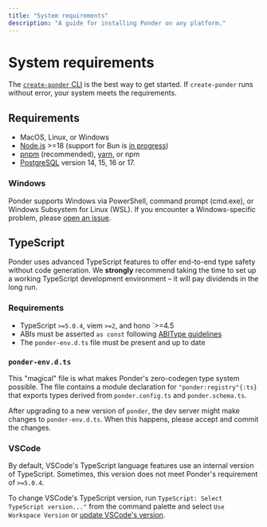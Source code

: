 ```yaml
---
title: "System requirements"
description: "A guide for installing Ponder on any platform."
---
```



# System requirements

The [`create-ponder` CLI](/docs/getting-started/new-project) is the best way to get started. If `create-ponder` runs without error, your system meets the requirements.

## Requirements

- MacOS, Linux, or Windows
- [Node.js](https://nodejs.org/en) >=18 (support for Bun is [in progress](https://github.com/ponder-sh/ponder/issues/442))
- [pnpm](https://pnpm.io/installation) (recommended), [yarn](https://yarnpkg.com/getting-started/install), or npm
- [PostgreSQL](https://www.postgresql.org/download/) version 14, 15, 16 or 17.

### Windows

Ponder supports Windows via PowerShell, command prompt (cmd.exe), or Windows Subsystem for Linux (WSL). If you encounter a Windows-specific problem, please [open an issue](https://github.com/ponder-sh/ponder/issues).

## TypeScript

Ponder uses advanced TypeScript features to offer end-to-end type safety without code generation. We **strongly** recommend taking the time to set up a working TypeScript development environment – it will pay dividends in the long run.

### Requirements

- TypeScript `>=5.0.4`, viem `>=2`, and hono `>=4.5
- ABIs must be asserted `as const` following [ABIType guidelines](https://abitype.dev/guide/getting-started#usage)
- The `ponder-env.d.ts` file must be present and up to date

### `ponder-env.d.ts`

This "magical" file is what makes Ponder's zero-codegen type system possible. The file contains a module declaration for `"ponder:registry"{:ts}` that exports types derived from `ponder.config.ts` and `ponder.schema.ts`.

After upgrading to a new version of `ponder`, the dev server might make changes to `ponder-env.d.ts`. When this happens, please accept and commit the changes.

### VSCode

By default, VSCode's TypeScript language features use an internal version of TypeScript. Sometimes, this version does not meet Ponder's requirement of `>=5.0.4`.

To change VSCode's TypeScript version, run `TypeScript: Select TypeScript version..."` from the command palette and select `Use Workspace Version` or [update VSCode's version](https://stackoverflow.com/questions/39668731/what-typescript-version-is-visual-studio-code-using-how-to-update-it).
